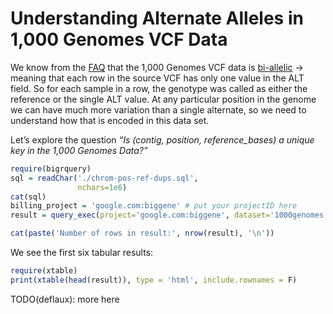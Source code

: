 Understanding Alternate Alleles in 1,000 Genomes VCF Data
========================================================

We know from the [FAQ](http://www.1000genomes.org/faq/are-all-genotype-calls-current-release-vcf-files-bi-allelic) that the 1,000 Genomes VCF data is [bi-allelic](http://www.1000genomes.org/faq/are-all-genotype-calls-current-release-vcf-files-bi-allelic) → meaning that each row in the source VCF has only one value in the ALT field.  So for each sample in a row, the genotype was called as either the reference or the single ALT value.  At any particular position in the genome we can have much more variation than a single alternate, so we need to understand how that is encoded in this data set.

Let’s explore the question _“Is (contig, position, reference_bases) a unique key in the 1,000 Genomes Data?”_

```r
require(bigrquery)
sql = readChar('./chrom-pos-ref-dups.sql',
               nchars=1e6)
cat(sql)
billing_project = 'google.com:biggene' # put your projectID here
result = query_exec(project='google.com:biggene', dataset='1000genomes', query=sql, billing = billing_project)
```

```r
cat(paste('Number of rows in result:', nrow(result), '\n'))
```

We see the first six tabular results:
```r
require(xtable)
print(xtable(head(result)), type = 'html', include.rownames = F)
```

TODO(deflaux): more here